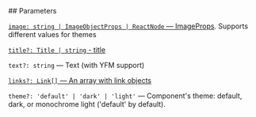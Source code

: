 

<Meta of={InfoCardStories} />
<StoryTemplate>
## Parameters

[`image: string | ImageObjectProps | ReactNode` — ImageProps](?path=/docs/documentation-types--docs#imageobjectprops---image-property). Supports different values for themes

[`title?: Title | string` - title](?path=/docs/documentation-types--docs#title-block-title)

`text?: string` — Text (with YFM support)

[`links?: Link[]` — An array with link objects](?path=/docs/documentation-types--docs#link)

`theme?: 'default' | 'dark' | 'light'` — Component's theme: default, dark, or monochrome light ('default' by default).

</StoryTemplate>
